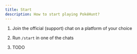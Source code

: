 ```yaml
---
title: Start
description: How to start playing PokéHunt?
---
```



<Steps>

1. Join the official (support) chat on a platform of your choice

   <CardGrid>
      <LinkCard
         title="Discord"
         href="https://discord.gg/cpYkJzd">
      </LinkCard>
      <LinkCard
         title="Telegram"
         href="https://t.me/pokehunt_xyz">
      </LinkCard>
   </CardGrid>

2. Run `/start` in one of the chats

3. TODO

</Steps>
